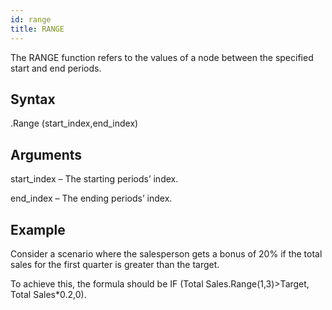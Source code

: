 ```yaml
---
id: range
title: RANGE
---
```

The RANGE function refers to the values of a node between the specified start and end periods.

## Syntax
.Range (start_index,end_index)

## Arguments
start_index – The starting periods’ index.

end_index – The ending periods’ index.

## Example
Consider a scenario where the salesperson gets a bonus of 20% if the total sales for the first quarter is greater than the target.

To achieve this, the formula should be IF (Total Sales.Range(1,3)>Target, Total Sales*0.2,0).
